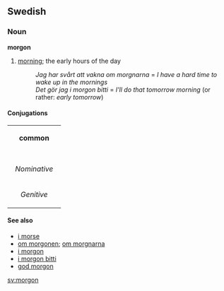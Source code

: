 ==Swedish==
===Noun===
'''morgon'''

#[[morning]]; the early hours of the day
#:''Jag har svårt att vakna om morgnarna'' = ''I have a hard time to wake up in the mornings''
#:''Det gör jag i morgon bitti'' = ''I'll do that tomorrow morning'' (or rather: ''early tomorrow'')

====Conjugations====
{| border=1 cellspacing=0 
| bgcolor=#FFFFF0 colspan=5 align=center | '''common''' 
|- 
|- bgcolor=#FFFFF0 align=center 
! rowspan=2 | 
| colspan=2 width=105 | ''Singular'' 
| colspan=2 | ''Plural'' 
|- bgcolor=#FFFFF0 align=center 
| width=105 | ''Indefinite'' 
| width=105 | ''Definite'' 
| width=105 | ''Indefinite'' 
|  width=105 | ''Definite'' 
|- align=center 
| width=105 bgcolor=#FFFFF0 | ''Nominative'' 
| [[morgon]] 
| [[morgonen]] 
| [[morgnar]] 
| [[morgnarna]] 
|- align=center 
| width=105 bgcolor=#FFFFF0 | ''Genitive'' 
| [[morgons]] 
| [[morgonens]] 
| [[morgnars]] 
| [[morgnarnas]] 
|} 

====See also====
*[[i morse]]
*[[om morgonen]]; [[om morgnarna]]
*[[i morgon]]
*[[i morgon bitti]]
*[[god morgon]]

[[sv:morgon]]
